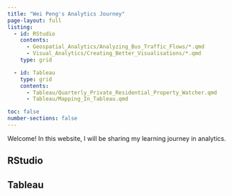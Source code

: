 ```yaml
---
title: "Wei Peng's Analytics Journey"
page-layout: full
listing:
  - id: RStudio
    contents:
      - Geospatial_Analytics/Analyzing_Bus_Traffic_Flows/*.qmd
      - Visual_Analytics/Creating_Better_Visualisations/*.qmd
    type: grid

  - id: Tableau
    type: grid
    contents: 
      - Tableau/Quarterly_Private_Residential_Property_Watcher.qmd
      - Tableau/Mapping_In_Tableau.qmd

toc: false
number-sections: false
---
```


Welcome! In this website, I will be sharing my learning journey in analytics.

## RStudio

::: {#RStudio}
:::

## Tableau

::: {#Tableau}
:::
